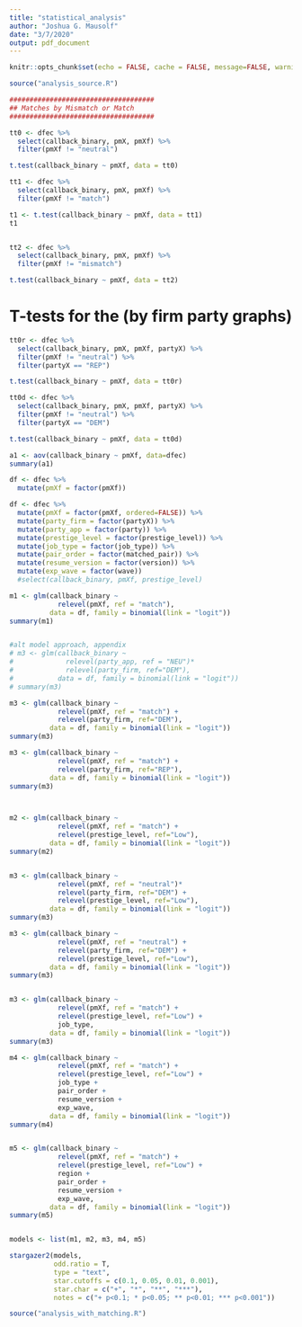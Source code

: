 ```yaml
---
title: "statistical_analysis"
author: "Joshua G. Mausolf"
date: "3/7/2020"
output: pdf_document
---
```


```r
knitr::opts_chunk$set(echo = FALSE, cache = FALSE, message=FALSE, warning=FALSE)
```


```r
source("analysis_source.R")
```


```r
####################################
## Matches by Mismatch or Match 
####################################

tt0 <- dfec %>% 
  select(callback_binary, pmX, pmXf) %>% 
  filter(pmXf != "neutral")

t.test(callback_binary ~ pmXf, data = tt0)

```

```r
tt1 <- dfec %>% 
  select(callback_binary, pmX, pmXf) %>% 
  filter(pmXf != "match")

t1 <- t.test(callback_binary ~ pmXf, data = tt1)
t1



```


```r
tt2 <- dfec %>% 
  select(callback_binary, pmX, pmXf) %>% 
  filter(pmXf != "mismatch")

t.test(callback_binary ~ pmXf, data = tt2)

```

# T-tests for the (by firm party graphs)

```r
tt0r <- dfec %>% 
  select(callback_binary, pmX, pmXf, partyX) %>% 
  filter(pmXf != "neutral") %>% 
  filter(partyX == "REP")

t.test(callback_binary ~ pmXf, data = tt0r)
```

```r
tt0d <- dfec %>% 
  select(callback_binary, pmX, pmXf, partyX) %>% 
  filter(pmXf != "neutral") %>% 
  filter(partyX == "DEM")

t.test(callback_binary ~ pmXf, data = tt0d)
```



```r
a1 <- aov(callback_binary ~ pmXf, data=dfec)
summary(a1)
```

```r
df <- dfec %>% 
  mutate(pmXf = factor(pmXf))
```


```r

df <- dfec %>% 
  mutate(pmXf = factor(pmXf, ordered=FALSE)) %>% 
  mutate(party_firm = factor(partyX)) %>% 
  mutate(party_app = factor(party)) %>% 
  mutate(prestige_level = factor(prestige_level)) %>% 
  mutate(job_type = factor(job_type)) %>% 
  mutate(pair_order = factor(matched_pair)) %>% 
  mutate(resume_version = factor(version)) %>% 
  mutate(exp_wave = factor(wave))
  #select(callback_binary, pmXf, prestige_level)

m1 <- glm(callback_binary ~
            relevel(pmXf, ref = "match"),
          data = df, family = binomial(link = "logit"))
summary(m1)


#alt model approach, appendix
# m3 <- glm(callback_binary ~
#             relevel(party_app, ref = "NEU")*
#             relevel(party_firm, ref="DEM"),
#           data = df, family = binomial(link = "logit"))
# summary(m3)

m3 <- glm(callback_binary ~
            relevel(pmXf, ref = "match") +
            relevel(party_firm, ref="DEM"),
          data = df, family = binomial(link = "logit"))
summary(m3)

m3 <- glm(callback_binary ~
            relevel(pmXf, ref = "match") +
            relevel(party_firm, ref="REP"),
          data = df, family = binomial(link = "logit"))
summary(m3)



m2 <- glm(callback_binary ~
            relevel(pmXf, ref = "match") +
            relevel(prestige_level, ref="Low"),
          data = df, family = binomial(link = "logit"))
summary(m2)


m3 <- glm(callback_binary ~
            relevel(pmXf, ref = "neutral")*
            relevel(party_firm, ref="DEM") +
            relevel(prestige_level, ref="Low"),
          data = df, family = binomial(link = "logit"))
summary(m3)

m3 <- glm(callback_binary ~
            relevel(pmXf, ref = "neutral") +
            relevel(party_firm, ref="DEM") +
            relevel(prestige_level, ref="Low"),
          data = df, family = binomial(link = "logit"))
summary(m3)


m3 <- glm(callback_binary ~
            relevel(pmXf, ref = "match") +
            relevel(prestige_level, ref="Low") +
            job_type,
          data = df, family = binomial(link = "logit"))
summary(m3)

m4 <- glm(callback_binary ~
            relevel(pmXf, ref = "match") +
            relevel(prestige_level, ref="Low") +
            job_type +
            pair_order +
            resume_version +
            exp_wave,
          data = df, family = binomial(link = "logit"))
summary(m4)


m5 <- glm(callback_binary ~
            relevel(pmXf, ref = "match") +
            relevel(prestige_level, ref="Low") +
            region +
            pair_order +
            resume_version +
            exp_wave,
          data = df, family = binomial(link = "logit"))
summary(m5)


models <- list(m1, m2, m3, m4, m5)

stargazer2(models,
           odd.ratio = T,
           type = "text",
           star.cutoffs = c(0.1, 0.05, 0.01, 0.001),
           star.char = c("+", "*", "**", "***"),
           notes = c("+ p<0.1; * p<0.05; ** p<0.01; *** p<0.001"))
```



```r
source("analysis_with_matching.R")
```

